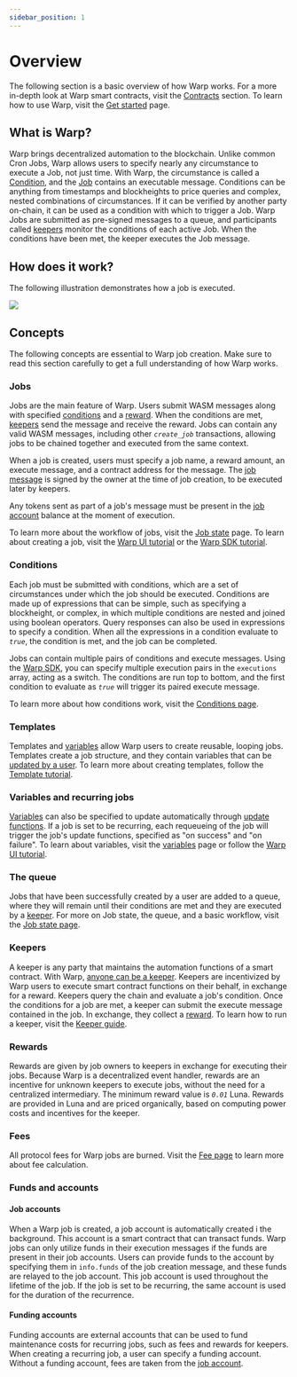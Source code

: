 ```yaml
---
sidebar_position: 1
---
```


# Overview

The following section is a basic overview of how Warp works. For a more in-depth look at Warp smart contracts, visit the [Contracts](../contracts/messages) section. To learn how to use Warp, visit the [Get started](../guides/ui-tutorial.mdx) page. 

## What is Warp?

Warp brings decentralized automation to the blockchain. Unlike common Cron Jobs, Warp allows users to specify nearly any circumstance to execute a Job, not just time. With Warp, the circumstance is called a [Condition](#conditions), and the [Job](#jobs) contains an executable message. Conditions can be anything from timestamps and blockheights to price queries and complex, nested combinations of circumstances. If it can be verified by another party on-chain, it can be used as a condition with which to trigger a Job. Warp Jobs are submitted as pre-signed messages to a queue, and participants called [keepers](#keepers) monitor the conditions of each active Job. When the conditions have been met, the keeper executes the Job message. 

## How does it work?

The following illustration demonstrates how a job is executed. 

![](/img/warp/job.png)

## Concepts

The following concepts are essential to Warp job creation. Make sure to read this section carefully to get a full understanding of how Warp works. 

### Jobs

Jobs are the main feature of Warp. Users submit WASM messages along with specified [conditions](#conditions) and a [reward](#rewards). When the conditions are met, [keepers](#keepers) send the message and receive the reward. Jobs can contain any valid WASM messages, including other _`create_job`_ transactions, allowing jobs to be chained together and executed from the same context.

When a job is created, users must specify a job name, a reward amount, an execute message, and a contract address for the message. The [job message](../contracts/messages.mdx) is signed by the owner at the time of job creation, to be executed later by keepers. 

Any tokens sent as part of a job's message must be present in the [job account](#job-accounts) balance at the moment of execution.

To learn more about the workflow of jobs, visit the [Job state](./state.mdx) page. To learn about creating a job, visit the [Warp UI tutorial](../guides/ui-tutorial.mdx) or the [Warp SDK tutorial](../guides/sdk-tutorial.mdx).

### Conditions

Each job must be submitted with conditions, which are a set of circumstances under which the job should be executed. Conditions are made up of expressions that can be simple, such as specifying a blockheight, or complex, in which multiple conditions are nested and joined using boolean operators. Query responses can also be used in expressions to specify a condition. When all the expressions in a condition evaluate to _`true`_, the condition is met, and the job can be completed. 

Jobs can contain multiple pairs of conditions and execute messages. Using the [Warp SDK](../guides/sdk-tutorial.mdx), you can specify multiple execution pairs in the `executions` array, acting as a switch. The conditions are run top to bottom, and the first condition to evaluate as _`true`_ will trigger its paired execute message. 

To learn more about how conditions work, visit the [Conditions page](./condition.mdx).

### Templates

Templates and [variables](./variables.mdx) allow Warp users to create reusable, looping jobs. Templates create a job structure, and they contain variables that can be [updated by a user](../guides/ui-tutorial.mdx#create-a-job-using-a-premade-template). To learn more about creating templates, follow the [Template tutorial](../guides/template.mdx). 

### Variables and recurring jobs 

[Variables](./variables.mdx) can also be specified to update automatically through [update functions](./variables.mdx#update-functions-and-loops). If a job is set to be recurring, each requeueing of the job will trigger the job's update functions, specified as "on success" and "on failure". To learn about variables, visit the [variables](./variables.mdx) page or follow the [Warp UI tutorial](../guides/ui-tutorial.mdx). 

### The queue

Jobs that have been successfully created by a user are added to a queue, where they will remain until their conditions are met and they are executed by a [keeper](#keepers). For more on Job state, the queue, and a basic workflow, visit the [Job state page](./state.mdx).

### Keepers

A keeper is any party that maintains the automation functions of a smart contract. With Warp, [anyone can be a keeper](../guides/keeper.mdx).  Keepers are incentivized by Warp users to execute smart contract functions on their behalf, in exchange for a reward. Keepers query the chain and evaluate a job's condition. Once the conditions for a job are met, a keeper can submit the execute message contained in the job. In exchange, they collect a [reward](#rewards). To learn how to run a keeper, visit the [Keeper guide](../guides/keeper.mdx). 

### Rewards 

Rewards are given by job owners to keepers in exchange for executing their jobs. Because Warp is a decentralized event handler, rewards are an incentive for unknown keepers to execute jobs, without the need for a centralized intermediary. The minimum reward value is _`0.01`_ Luna. Rewards are provided in Luna and are priced organically, based on computing power costs and incentives for the keeper. 

### Fees

All protocol fees for Warp jobs are burned. Visit the [Fee page](./fees.mdx) to learn more about fee calculation. 

### Funds and accounts

#### Job accounts

When a Warp job is created, a job account is automatically created i the background. This account is a smart contract that can transact funds. Warp jobs can only utilize funds in their execution messages if the funds are present in their job accounts. Users can provide funds to the account by specifying them in `info.funds` of the job creation message, and these funds are relayed to the job account. This job account is used throughout the lifetime of the job. If the job is set to be recurring, the same account is used for the duration of the recurrence.

#### Funding accounts

Funding accounts are external accounts that can be used to fund maintenance costs for recurring jobs, such as fees and rewards for keepers. When creating a recurring job, a user can specify a funding account. Without a funding account, fees are taken from the [job account](#job-accounts). 

